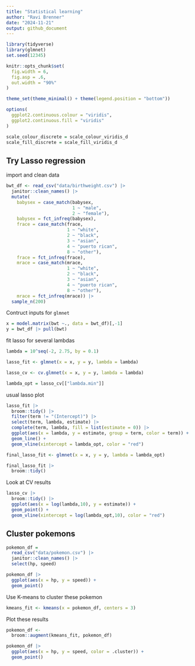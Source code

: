 ```yaml
---
title: "Statistical learning"
author: "Ravi Brenner"
date: "2024-11-21"
output: github_document
---
```


```r
library(tidyverse)
library(glmnet)
set.seed(12345)

knitr::opts_chunk$set(
  fig.width = 6,
  fig.asp = .6,
  out.width = "90%"
)

theme_set(theme_minimal() + theme(legend.position = "bottom"))

options(
  ggplot2.continuous.colour = "viridis",
  ggplot2.continuous.fill = "viridis"
)

scale_colour_discrete = scale_colour_viridis_d
scale_fill_discrete = scale_fill_viridis_d
```

## Try Lasso regression

import and clean data
```r
bwt_df <- read_csv("data/birthweight.csv") |> 
  janitor::clean_names() |>
  mutate(
    babysex = case_match(babysex,
                         1 ~ "male",
                         2 ~ "female"),
    babysex = fct_infreq(babysex),
    frace = case_match(frace,
                       1 ~ "white",
                       2 ~ "black", 
                       3 ~ "asian",
                       4 ~ "puerto rican",
                       8 ~ "other"),
    frace = fct_infreq(frace),
    mrace = case_match(mrace,
                       1 ~ "white",
                       2 ~ "black",
                       3 ~ "asian", 
                       4 ~ "puerto rican",
                       8 ~ "other"),
    mrace = fct_infreq(mrace)) |> 
  sample_n(200)
```

Contruct inputs for `glmnet`
```r
x = model.matrix(bwt ~., data = bwt_df)[,-1]
y = bwt_df |> pull(bwt)
```

fit lasso for several lambdas
```r
lambda = 10^seq(-2, 2.75, by = 0.1)

lasso_fit <- glmnet(x = x, y = y, lambda = lambda)

lasso_cv <- cv.glmnet(x = x, y = y, lambda = lambda)

lambda_opt = lasso_cv[["lambda.min"]]
```

usual lasso plot

```r
lasso_fit |>
  broom::tidy() |>
  filter(term != "(Intercept)") |>
  select(term, lambda, estimate) |>
  complete(term, lambda, fill = list(estimate = 0)) |>
  ggplot(aes(x = lambda, y = estimate, group = term, color = term)) + 
  geom_line() +
  geom_vline(xintercept = lambda_opt, color = "red")
```

```r
final_lasso_fit <- glmnet(x = x, y = y, lambda = lambda_opt)

final_lasso_fit |>
  broom::tidy()
```

Look at CV results
```r
lasso_cv |>
  broom::tidy() |>
  ggplot(aes(x = log(lambda,10), y = estimate)) +
  geom_point() +
  geom_vline(xintercept = log(lambda_opt,10), color = "red")
```

## Cluster pokemons

```r
pokemon_df = 
  read_csv("data/pokemon.csv") |> 
  janitor::clean_names() |> 
  select(hp, speed)
```

```r
pokemon_df |>
  ggplot(aes(x = hp, y = speed)) + 
  geom_point()
```

Use K-means to cluster these pokemon
```r
kmeans_fit <- kmeans(x = pokemon_df, centers = 3)
```

Plot these results
```r
pokemon_df <- 
  broom::augment(kmeans_fit, pokemon_df)

pokemon_df |>
  ggplot(aes(x = hp, y = speed, color = .cluster)) + 
  geom_point()
```


